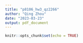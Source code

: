 ```yaml
---
title: "p8106_hw3_qz2266"
author: "Qing Zhou"
date: "2023-03-23"
output: pdf_document
---
```


```r
knitr::opts_chunk$set(echo = TRUE)
```

